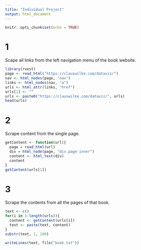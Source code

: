 ---
title: "Individual Project"
output: html_document
---

```{r setup, include=FALSE}
knitr::opts_chunk$set(echo = TRUE)
```


# 1 
Scape all links from the left navigation menu of the book website.
```{r}
library(rvest)
page <- read_html("https://clauswilke.com/dataviz/")
nav <- html_nodes(page, "nav")
links <- html_nodes(nav, "a")
urls <- html_attr(links, "href")
urls[1] <- ""
urls <- paste0("https://clauswilke.com/dataviz/", urls)
head(urls)
```

# 2 
Scrape content from the single page.
```{r}
getContent <- function(url){
  page = read_html(url)
  div = html_node(page, "div.page-inner")
  content <- html_text(div)
  content
}
getContent(urls[1])
```

# 3
Scrape the contents from all the pages of that book.
```{r}
text <- c()
for(i in 1:length(urls)){
  content <- getContent(urls[i])
  text <- paste(text, content)
}
substr(text, 1, 100)
```

```{r}
writeLines(text, file("book.txt"))
```

